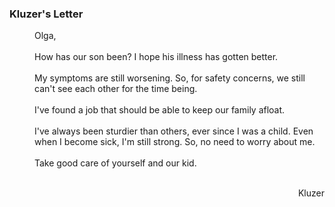 ===Kluzer's Letter===
:Olga,
:<br />How has our son been? I hope his illness has gotten better.
:<br />My symptoms are still worsening. So, for safety concerns, we still can't see each other for the time being.
:<br />I've found a job that should be able to keep our family afloat.
:<br />I've always been sturdier than others, ever since I was a child. Even when I become sick, I'm still strong. So, no need to worry about me.
:<br />Take good care of yourself and our kid.
:<br /><div align="right">Kluzer</div>
